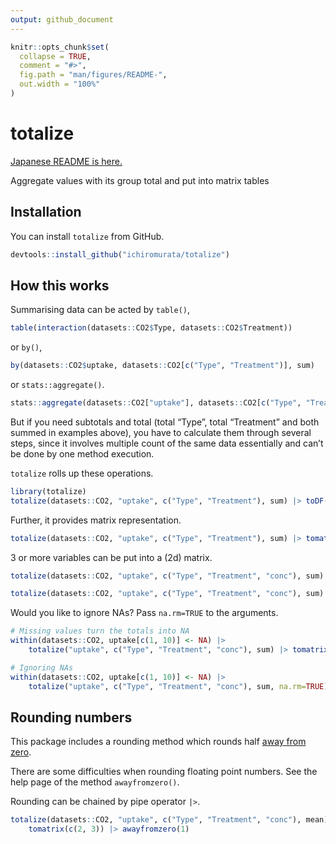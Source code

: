 ```yaml
---
output: github_document
---
```


<!-- README.md is generated from README.Rmd. Please edit that file -->

```r
knitr::opts_chunk$set(
  collapse = TRUE,
  comment = "#>",
  fig.path = "man/figures/README-",
  out.width = "100%"
)
```

# totalize

<!-- badges: start -->
<!-- badges: end -->

[Japanese README is here.](README-ja.md)

Aggregate values with its group total and put into matrix tables

## Installation

You can install `totalize` from GitHub.

``` r
devtools::install_github("ichiromurata/totalize")
```

## How this works

Summarising data can be acted by `table()`,

```r
table(interaction(datasets::CO2$Type, datasets::CO2$Treatment))
```

or `by()`,

```r
by(datasets::CO2$uptake, datasets::CO2[c("Type", "Treatment")], sum)
```

or `stats::aggregate()`.

```r
stats::aggregate(datasets::CO2["uptake"], datasets::CO2[c("Type", "Treatment")], sum)
```

But if you need subtotals and total (total "Type", total "Treatment" and both summed in examples above), 
you have to calculate them through several steps, since it involves multiple count of the same data essentially 
and can't be done by one method execution.

`totalize` rolls up these operations.

```r
library(totalize)
totalize(datasets::CO2, "uptake", c("Type", "Treatment"), sum) |> toDF()
```

Further, it provides matrix representation.

```r
totalize(datasets::CO2, "uptake", c("Type", "Treatment"), sum) |> tomatrix(1)
```

3 or more variables can be put into a (2d) matrix.

```r
totalize(datasets::CO2, "uptake", c("Type", "Treatment", "conc"), sum) |> tomatrix(1)

totalize(datasets::CO2, "uptake", c("Type", "Treatment", "conc"), sum) |> tomatrix(c(1, 3))
```

Would you like to ignore NAs? Pass `na.rm=TRUE` to the arguments.

```r
# Missing values turn the totals into NA
within(datasets::CO2, uptake[c(1, 10)] <- NA) |>
    totalize("uptake", c("Type", "Treatment", "conc"), sum) |> tomatrix(1)

# Ignoring NAs
within(datasets::CO2, uptake[c(1, 10)] <- NA) |>
    totalize("uptake", c("Type", "Treatment", "conc"), sum, na.rm=TRUE) |> tomatrix(1)
```

## Rounding numbers

This package includes a rounding method which rounds half [away from zero](https://en.wikipedia.org/wiki/Rounding#Round_half_away_from_zero).

There are some difficulties when rounding floating point numbers.
See the help page of the method `awayfromzero()`.

Rounding can be chained by pipe operator `|>`.

```r
totalize(datasets::CO2, "uptake", c("Type", "Treatment", "conc"), mean) |>
    tomatrix(c(2, 3)) |> awayfromzero(1)
```


